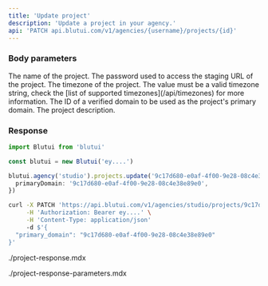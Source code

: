 ```yaml
---
title: 'Update project'
description: 'Update a project in your agency.'
api: 'PATCH api.blutui.com/v1/agencies/{username}/projects/{id}'
---
```


### Body parameters

<Parameter name="name" type="string">
The name of the project.
</Parameter>

<Parameter name="password" type="string">
The password used to access the staging URL of the project.
</Parameter>

<Parameter name="timezone" type="string">
The timezone of the project. The value must be a valid timezone string, check the [list of supported timezones](/api/timezones) for more information.
</Parameter>

<Parameter name="primary_domain" type="string | null">
The ID of a verified domain to be used as the project's primary domain.
</Parameter>

<Parameter name="description" type="string | null">
The project description.
</Parameter>

### Response

```ts tab="Node.js"
import Blutui from 'blutui'

const blutui = new Blutui('ey....')

blutui.agency('studio').projects.update('9c17d680-e0af-4f00-9e28-08c4e38e89e0', {
  primaryDomain: '9c17d680-e0af-4f00-9e28-08c4e38e89e0',
})
```

```bash tab="cURL"
curl -X PATCH 'https://api.blutui.com/v1/agencies/studio/projects/9c17d680-e0af-4f00-9e28-08c4e38e89e0' \
     -H 'Authorization: Bearer ey....' \
     -H 'Content-Type: application/json'
     -d $'{
  "primary_domain": "9c17d680-e0af-4f00-9e28-08c4e38e89e0"
}'
```

<include>./project-response.mdx</include>

<include>./project-response-parameters.mdx</include>
